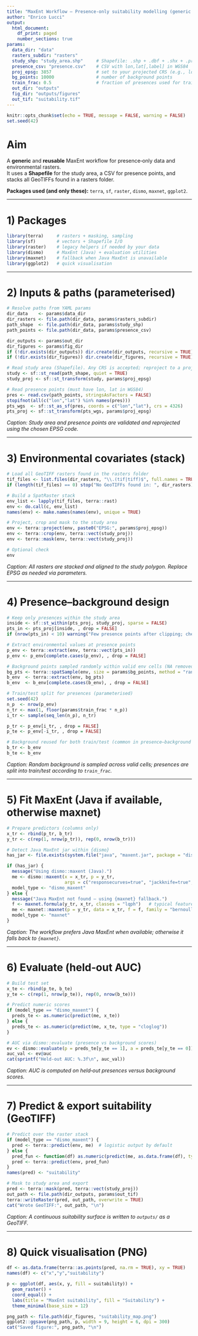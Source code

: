 ```yaml
---
title: "MaxEnt Workflow — Presence-only suitability modelling (generic template)"
author: "Enrico Lucci"
output:
  html_document:
    df_print: paged
    number_sections: true
params:
  data_dir: "data"
  rasters_subdir: "rasters"
  study_shp: "study_area.shp"     # Shapefile: .shp + .dbf + .shx + .prj
  presence_csv: "presence.csv"    # CSV with lon,lat[,label] in WGS84
  proj_epsg: 3857                 # set to your projected CRS (e.g., local UTM)
  bg_points: 10000                # number of background points
  train_frac: 0.5                 # fraction of presences used for training
  out_dir: "outputs"
  fig_dir: "outputs/figures"
  out_tif: "suitability.tif"
---
```


```r
knitr::opts_chunk$set(echo = TRUE, message = FALSE, warning = FALSE)
set.seed(42)
```

# Aim

A **generic** and **reusable** MaxEnt workflow for presence‑only data and environmental rasters.  
It uses a **Shapefile** for the study area, a CSV for presence points, and stacks all GeoTIFFs found in a rasters folder.

**Packages used (and only these):** `terra`, `sf`, `raster`, `dismo`, `maxnet`, `ggplot2`.

---

# 1) Packages

```r
library(terra)     # rasters + masking, sampling
library(sf)        # vectors + Shapefile I/O
library(raster)    # legacy helpers if needed by your data
library(dismo)     # MaxEnt (Java) + evaluation utilities
library(maxnet)    # fallback when Java MaxEnt is unavailable
library(ggplot2)   # quick visualisation
```

---

# 2) Inputs & paths (parameterised)

```r
# Resolve paths from YAML params
dir_data    <- params$data_dir
dir_rasters <- file.path(dir_data, params$rasters_subdir)
path_shape  <- file.path(dir_data, params$study_shp)
path_points <- file.path(dir_data, params$presence_csv)

dir_outputs <- params$out_dir
dir_figures <- params$fig_dir
if (!dir.exists(dir_outputs)) dir.create(dir_outputs, recursive = TRUE)
if (!dir.exists(dir_figures)) dir.create(dir_figures, recursive = TRUE)

# Read study area (Shapefile). Any CRS is accepted; reproject to a projected CRS for analysis.
study <- sf::st_read(path_shape, quiet = TRUE)
study_proj <- sf::st_transform(study, params$proj_epsg)

# Read presence points (must have lon, lat in WGS84)
pres <- read.csv(path_points, stringsAsFactors = FALSE)
stopifnot(all(c("lon","lat") %in% names(pres)))
pts_wgs  <- sf::st_as_sf(pres, coords = c("lon","lat"), crs = 4326)
pts_proj <- sf::st_transform(pts_wgs, params$proj_epsg)
```

*Caption:* *Study area and presence points are validated and reprojected using the chosen EPSG code.*

---

# 3) Environmental covariates (stack)

```r
# Load all GeoTIFF rasters found in the rasters folder
tif_files <- list.files(dir_rasters, "\\.(tif|tiff)$", full.names = TRUE, ignore.case = TRUE)
if (length(tif_files) == 0) stop("No GeoTIFFs found in: ", dir_rasters)

# Build a SpatRaster stack
env_list <- lapply(tif_files, terra::rast)
env <- do.call(c, env_list)
names(env) <- make.names(names(env), unique = TRUE)

# Project, crop and mask to the study area
env <- terra::project(env, paste0("EPSG:", params$proj_epsg))
env <- terra::crop(env, terra::vect(study_proj))
env <- terra::mask(env, terra::vect(study_proj))

# Optional check
env
```

*Caption:* *All rasters are stacked and aligned to the study polygon. Replace EPSG as needed via parameters.*

---

# 4) Presence–background design

```r
# Keep only presences within the study area
inside <- sf::st_within(pts_proj, study_proj, sparse = FALSE)
pts_in <- pts_proj[inside, , drop = FALSE]
if (nrow(pts_in) < 10) warning("Few presence points after clipping; check inputs.")

# Extract environmental values at presence points
p_env <- terra::extract(env, terra::vect(pts_in))
p_env <- p_env[complete.cases(p_env), , drop = FALSE]

# Background points sampled randomly within valid env cells (NA removed)
bg_pts <- terra::spatSample(env, size = params$bg_points, method = "random", as.points = TRUE, na.rm = TRUE)
b_env  <- terra::extract(env, bg_pts)
b_env  <- b_env[complete.cases(b_env), , drop = FALSE]

# Train/test split for presences (parameterised)
set.seed(42)
n_p  <- nrow(p_env)
n_tr <- max(1, floor(params$train_frac * n_p))
i_tr <- sample(seq_len(n_p), n_tr)

p_tr <- p_env[i_tr, , drop = FALSE]
p_te <- p_env[-i_tr, , drop = FALSE]

# Background reused for both train/test (common in presence–background settings)
b_tr <- b_env
b_te <- b_env
```

*Caption:* *Random background is sampled across valid cells; presences are split into train/test according to `train_frac`.*

---

# 5) Fit MaxEnt (Java if available, otherwise maxnet)

```r
# Prepare predictors (columns only)
x_tr <- rbind(p_tr, b_tr)
y_tr <- c(rep(1, nrow(p_tr)), rep(0, nrow(b_tr)))

# Detect Java MaxEnt jar within {dismo}
has_jar <- file.exists(system.file("java", "maxent.jar", package = "dismo"))

if (has_jar) {
  message("Using dismo::maxent (Java).")
  me <- dismo::maxent(x = x_tr, p = y_tr,
                      args = c("responsecurves=true", "jackknife=true", "outputformat=logistic"))
  model_type <- "dismo_maxent"
} else {
  message("Java MaxEnt not found — using {maxnet} fallback.")
  f <- maxnet.formula(y_tr, x_tr, classes = "lqph")   # typical feature set (adjust if needed)
  me <- maxnet::maxnet(p = y_tr, data = x_tr, f = f, family = "bernoulli")
  model_type <- "maxnet"
}
```

*Caption:* *The workflow prefers Java MaxEnt when available; otherwise it falls back to `{maxnet}`.*

---

# 6) Evaluate (held‑out AUC)

```r
# Build test set
x_te <- rbind(p_te, b_te)
y_te <- c(rep(1, nrow(p_te)), rep(0, nrow(b_te)))

# Predict numeric scores
if (model_type == "dismo_maxent") {
  preds_te <- as.numeric(predict(me, x_te))
} else {
  preds_te <- as.numeric(predict(me, x_te, type = "cloglog"))
}

# AUC via dismo::evaluate (presence vs background scores)
ev <- dismo::evaluate(p = preds_te[y_te == 1], a = preds_te[y_te == 0])
auc_val <- ev@auc
cat(sprintf("Held-out AUC: %.3f\n", auc_val))
```

*Caption:* *AUC is computed on held‑out presences versus background scores.*

---

# 7) Predict & export suitability (GeoTIFF)

```r
# Predict over the raster stack
if (model_type == "dismo_maxent") {
  pred <- terra::predict(env, me)  # logistic output by default
} else {
  pred_fun <- function(df) as.numeric(predict(me, as.data.frame(df), type = "cloglog"))
  pred <- terra::predict(env, pred_fun)
}
names(pred) <- "suitability"

# Mask to study area and export
pred <- terra::mask(pred, terra::vect(study_proj))
out_path <- file.path(dir_outputs, params$out_tif)
terra::writeRaster(pred, out_path, overwrite = TRUE)
cat("Wrote GeoTIFF:", out_path, "\n")
```

*Caption:* *A continuous suitability surface is written to `outputs/` as a GeoTIFF.*

---

# 8) Quick visualisation (PNG)

```r
df <- as.data.frame(terra::as.points(pred, na.rm = TRUE), xy = TRUE)
names(df) <- c("x","y","suitability")

p <- ggplot(df, aes(x, y, fill = suitability)) +
  geom_raster() +
  coord_equal() +
  labs(title = "MaxEnt suitability", fill = "Suitability") +
  theme_minimal(base_size = 12)

png_path <- file.path(dir_figures, "suitability_map.png")
ggplot2::ggsave(png_path, p, width = 9, height = 6, dpi = 300)
cat("Saved figure:", png_path, "\n")
```
